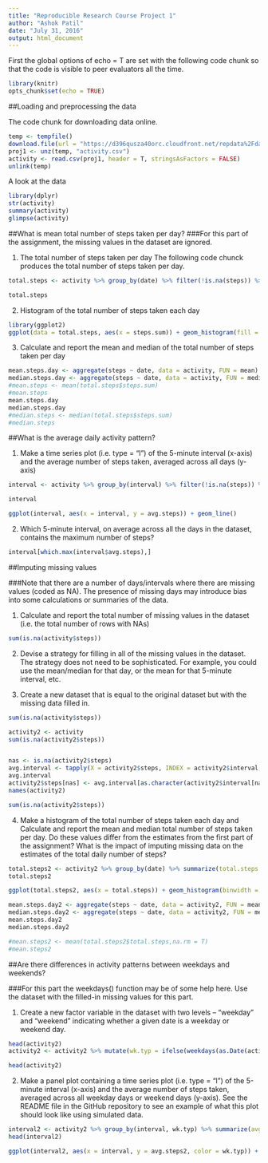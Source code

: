 ```yaml
---
title: "Reproducible Research Course Project 1"
author: "Ashok Patil"
date: "July 31, 2016"
output: html_document
---
```

First the global options of echo = T are set with the following code chunk so that the code is visible to peer evaluators all the time.
```r
library(knitr)
opts_chunk$set(echo = TRUE)
```

##Loading and preprocessing the data

The code chunk for downloading data online.

```r
temp <- tempfile()
download.file(url = "https://d396qusza40orc.cloudfront.net/repdata%2Fdata%2Factivity.zip", temp)
proj1 <- unz(temp, "activity.csv")
activity <- read.csv(proj1, header = T, stringsAsFactors = FALSE)
unlink(temp)
```

A look at the data

```r
library(dplyr)
str(activity)
summary(activity)
glimpse(activity)
```


##What is mean total number of steps taken per day?
###For this part of the assignment, the missing values in the dataset are ignored.

1. The total number of steps taken per day
The following code chunck produces the total number of steps taken per day.
```r
total.steps <- activity %>% group_by(date) %>% filter(!is.na(steps)) %>% summarize(steps.sum = sum(steps, na.rm = F))

total.steps

```


2. Histogram of the total number of steps taken each day

```r
library(ggplot2)
ggplot(data = total.steps, aes(x = steps.sum)) + geom_histogram(fill = "#FF00FF",binwidth = 1000)
```

3. Calculate and report the mean and median of the total number of steps taken per day

```r
mean.steps.day <- aggregate(steps ~ date, data = activity, FUN = mean)
median.steps.day <- aggregate(steps ~ date, data = activity, FUN = median)
#mean.steps <- mean(total.steps$steps.sum)
#mean.steps
mean.steps.day
median.steps.day
#median.steps <- median(total.steps$steps.sum)
#median.steps
```

##What is the average daily activity pattern?

1. Make a time series plot (i.e. type = "l") of the 5-minute interval (x-axis) and the average number of steps taken, averaged across all days (y-axis)
```r
interval <- activity %>% group_by(interval) %>% filter(!is.na(steps)) %>% summarize(avg.steps = mean(steps, na.rm = F))

interval

ggplot(interval, aes(x = interval, y = avg.steps)) + geom_line()

```


2. Which 5-minute interval, on average across all the days in the dataset, contains the maximum number of steps?

```r
interval[which.max(interval$avg.steps),]
```


##Imputing missing values

###Note that there are a number of days/intervals where there are missing values (coded as NA). The presence of missing days may introduce bias into some calculations or summaries of the data.

1. Calculate and report the total number of missing values in the dataset (i.e. the total number of rows with NAs)

```r
sum(is.na(activity$steps))

```


2. Devise a strategy for filling in all of the missing values in the dataset. The strategy does not need to be sophisticated. For example, you could use the mean/median for that day, or the mean for that 5-minute interval, etc.

    
3. Create a new dataset that is equal to the original dataset but with the missing data filled in.
```r
sum(is.na(activity$steps))

activity2 <- activity
sum(is.na(activity2$steps))


nas <- is.na(activity2$steps)
avg.interval <- tapply(X = activity2$steps, INDEX = activity2$interval, FUN = mean, simplify = T, na.rm = T)
avg.interval
activity2$steps[nas] <- avg.interval[as.character(activity2$interval[nas])]
names(activity2)

sum(is.na(activity2$steps))

```



4. Make a histogram of the total number of steps taken each day and Calculate and report the mean and median total number of steps taken per day. Do these values differ from the estimates from the first part of the assignment? What is the impact of imputing missing data on the estimates of the total daily number of steps?
```r
total.steps2 <- activity2 %>% group_by(date) %>% summarize(total.steps = sum(steps, na.rm = T))
total.steps2

ggplot(total.steps2, aes(x = total.steps)) + geom_histogram(binwidth = 1000)

mean.steps.day2 <- aggregate(steps ~ date, data = activity2, FUN = mean)
median.steps.day2 <- aggregate(steps ~ date, data = activity2, FUN = median)
mean.steps.day2
median.steps.day2

#mean.steps2 <- mean(total.steps2$total.steps,na.rm = T)
#mean.steps2
```


##Are there differences in activity patterns between weekdays and weekends?

###For this part the weekdays() function may be of some help here. Use the dataset with the filled-in missing values for this part.

1. Create a new factor variable in the dataset with two levels – “weekday” and “weekend” indicating whether a given date is a weekday or weekend day.
```r
head(activity2)
activity2 <- activity2 %>% mutate(wk.typ = ifelse(weekdays(as.Date(activity2$date)) ==  "Saturday"|weekdays(as.Date(activity2$date)) == "Sunday", "weekend", "weekday"))

head(activity2)

```


2. Make a panel plot containing a time series plot (i.e. type = "l") of the 5-minute interval (x-axis) and the average number of steps taken, averaged across all weekday days or weekend days (y-axis). See the README file in the GitHub repository to see an example of what this plot should look like using simulated data.
```r
interval2 <- activity2 %>% group_by(interval, wk.typ) %>% summarize(avg.steps2 = mean(steps, na.rm = T))
head(interval2)

ggplot(interval2, aes(x = interval, y = avg.steps2, color = wk.typ)) + geom_line() + facet_wrap(facets = ~ wk.typ)
```

